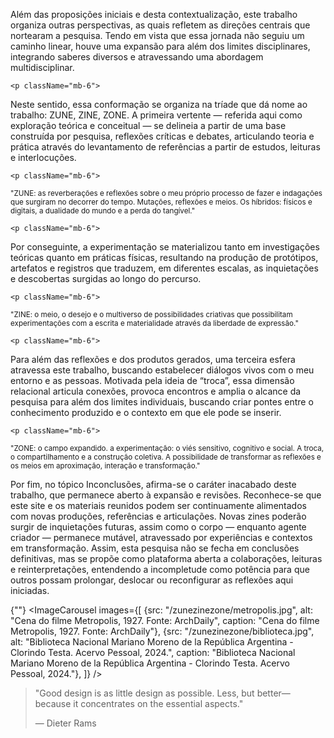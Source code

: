 
<div className="space-y-8">
  <div className="prose prose-lg max-w-none">
    <p className="mb-6">
Além das proposições iniciais e desta contextualização, este trabalho organiza outras perspectivas, as quais refletem as direções centrais que nortearam a pesquisa. Tendo em vista que essa jornada não seguiu um caminho linear, houve uma expansão para além dos limites disciplinares, integrando saberes diversos e atravessando uma abordagem multidisciplinar. 
</p>

    <p className="mb-6">
Neste sentido, essa conformação se organiza na tríade que dá nome ao trabalho: ZUNE, ZINE, ZONE. A primeira vertente — referida aqui como exploração teórica e conceitual — se delineia a partir de uma base construída por pesquisa, reflexões críticas e debates, articulando teoria e prática através do levantamento de referências a partir de estudos, leituras e interlocuções. 
</p>

    <p className="mb-6">
<sup>"ZUNE: as reverberações e reflexões sobre o meu próprio processo de fazer e indagações que surgiram no decorrer do tempo. Mutações, reflexões e meios. Os híbridos: físicos e digitais, a dualidade do mundo e a perda do tangível."</sup> 
</p>

    <p className="mb-6">
Por conseguinte, a experimentação se materializou tanto em investigações teóricas quanto em práticas físicas, resultando na produção de protótipos, artefatos e registros que traduzem, em diferentes escalas, as inquietações e descobertas surgidas ao longo do percurso. 
</p>

    <p className="mb-6">
<sup>"ZINE: o meio, o desejo e o multiverso de possibilidades criativas que possibilitam experimentações com a escrita e materialidade através da liberdade de expressão."</sup> 
</p>

    <p className="mb-6">
Para além das reflexões e dos produtos gerados, uma terceira esfera atravessa este trabalho, buscando estabelecer diálogos vivos com o meu entorno e as pessoas. Motivada pela ideia de “troca”, essa dimensão relacional articula conexões, provoca encontros e amplia o alcance da pesquisa para além dos limites individuais, buscando criar pontes entre o conhecimento produzido e o contexto em que ele pode se inserir. 
</p>

    <p className="mb-6">
<sup>"ZONE: o campo expandido. a experimentação: o viés sensitivo, cognitivo e social. A troca, o compartilhamento e a construção coletiva. A possibilidade de transformar as reflexões e os meios em aproximação, interação e transformação."</sup> 
</p>


 <p className="mb-6">
Por fim, no tópico Inconclusões, afirma-se o caráter inacabado deste trabalho, que permanece aberto à expansão e revisões. Reconhece-se que este site e os materiais reunidos podem ser continuamente alimentados com novas produções, referências e articulações. Novas zines poderão surgir de inquietações futuras, assim como o corpo — enquanto agente criador — permanece mutável, atravessado por experiências e contextos em transformação. Assim, esta pesquisa não se fecha em conclusões definitivas, mas se propõe como plataforma aberta a colaborações, leituras e reinterpretações, entendendo a incompletude como potência para que outros possam prolongar, deslocar ou reconfigurar as reflexões aqui iniciadas.
</p>
  </div>

  {""}
  <ImageCarousel
    images={[
        {src: "/zunezinezone/metropolis.jpg", alt: "Cena do filme Metropolis, 1927. Fonte: ArchDaily", caption: "Cena do filme Metropolis, 1927. Fonte: ArchDaily"},
        {src: "/zunezinezone/biblioteca.jpg", alt: "Biblioteca Nacional Mariano Moreno de la República Argentina - Clorindo Testa. Acervo Pessoal, 2024.", caption: "Biblioteca Nacional Mariano Moreno de la República Argentina - Clorindo Testa. Acervo Pessoal, 2024."},
    ]}
  />

> "Good design is as little design as possible. Less, but
> better—because it concentrates on the essential aspects."
>
> — Dieter Rams


</div>

